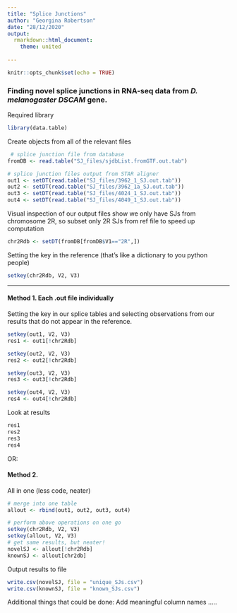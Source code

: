 ```yaml
---
title: "Splice Junctions"
author: "Georgina Robertson"
date: "28/12/2020"
output: 
  rmarkdown::html_document:
    theme: united
  
---
```


```r
knitr::opts_chunk$set(echo = TRUE)
```

### Finding novel splice junctions in RNA-seq data from <i> D. melanogaster DSCAM </i> gene.

Required library
```r
library(data.table)
```

Create objects from all of the relevant files
```r
 # splice junction file from database
fromDB <- read.table("SJ_files/sjdbList.fromGTF.out.tab")

# splice junction files output from STAR aligner
out1 <- setDT(read.table("SJ_files/3962_1_SJ.out.tab"))
out2 <- setDT(read.table("SJ_files/3962_1a_SJ.out.tab"))
out3 <- setDT(read.table("SJ_files/4024_1_SJ.out.tab"))
out4 <- setDT(read.table("SJ_files/4049_1_SJ.out.tab"))
```

Visual inspection of our output files show we only have SJs from chromosome 2R, so subset only 2R SJs from ref file to speed up computation
```r
chr2Rdb <- setDT(fromDB[fromDB$V1=="2R",])
```

Setting the key in the reference (that's like a dictionary to you python people)
```r
setkey(chr2Rdb, V2, V3)
```
___________________________________________________
#### Method 1. Each .out file individually

Setting the key in our splice tables and selecting observations from our results that do not appear in the reference.
```r
setkey(out1, V2, V3)
res1 <- out1[!chr2Rdb]

setkey(out2, V2, V3)
res2 <- out2[!chr2Rdb]

setkey(out3, V2, V3)
res3 <- out3[!chr2Rdb]

setkey(out4, V2, V3)
res4 <- out4[!chr2Rdb]
```

Look at results
```r
res1
res2
res3
res4
```
OR:<br>

#### Method 2.
All in one (less code, neater)

```r
# merge into one table
allout <- rbind(out1, out2, out3, out4)

# perform above operations on one go
setkey(chr2Rdb, V2, V3)
setkey(allout, V2, V3)
# get same results, but neater!
novelSJ <- allout[!chr2Rdb]
knownSJ <- allout[chr2db]
```

Output results to file
```r
write.csv(novelSJ, file = "unique_SJs.csv")
write.csv(knownSJ, file = "known_SJs.csv")
```

Additional things that could be done:
Add meaningful column names
..... 













